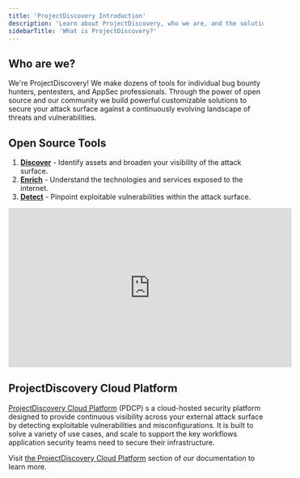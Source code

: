 ```yaml
---
title: 'ProjectDiscovery Introduction'
description: 'Learn about ProjectDiscovery, who we are, and the solutions we offer'
sidebarTitle: 'What is ProjectDiscovery?'
---
```


## Who are we?

We're ProjectDiscovery! We make dozens of tools for individual bug bounty hunters, pentesters, and AppSec professionals. Through the power of open source and 
our community we build powerful customizable solutions to secure your attack surface against a continuously evolving landscape of threats 
and vulnerabilities. 

## Open Source Tools

<Snippet file="tools-statement.mdx" />

1. [**Discover**](/tools/index#discover) - Identify assets and broaden your visibility of the attack surface.
2. [**Enrich**](/tools/index#enrich) - Understand the technologies and services exposed to the internet.
3. [**Detect**](/tools/index#detect) - Pinpoint exploitable vulnerabilities within the attack surface.

<iframe
  width="560"
  height="315"
  src="https://www.youtube.com/embed/o4T3NTl-vCg"
  title="YouTube video player"
  frameBorder="0"
  allow="accelerometer; autoplay; clipboard-write; encrypted-media; gyroscope; picture-in-picture"
  allowFullScreen
></iframe>

## ProjectDiscovery Cloud Platform

[ProjectDiscovery Cloud Platform](https://projectdiscovery.io/platform) (PDCP) s a cloud-hosted security platform designed to provide continuous visibility across your external attack surface by detecting exploitable vulnerabilities and misconfigurations. 
It is built to solve a variety of use cases, and scale to support the key workflows application security teams need to secure their infrastructure.

Visit [the ProjectDiscovery Cloud Platform](/cloud/introduction) section of our documentation to learn more. 